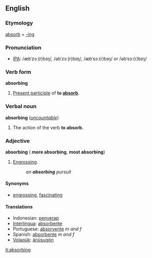 ==English==
===Etymology===
[[absorb]] + [[-ing]]

===Pronunciation===
*[[IPA]]: /æbˈzɔː(r)bɪŋ/, /əbˈzɔː(r)bɪŋ/, /æbˈsɔː(r)bɪŋ/ ''or'' /əbˈsɔː(r)bɪŋ/

===Verb form===
'''absorbing'''

#[[Present participle]] of '''to [[absorb]]'''.

===Verbal noun===
'''absorbing''' (''[[uncountable]]'')

#The action of the verb '''to absorb'''.

===Adjective===
'''absorbing''' ({{compar}} '''more absorbing''', {{superl}} '''most absorbing''')
#[[Engrossing]].
#:''an '''absorbing''' pursuit''

====Synonyms====
*[[engrossing]], [[fascinating]]

====Translations====
*Indonesian: [[serap|penyerap]]
*[[Interlingua]]: [[absorbente]]
*Portuguese: [[absorvente]] ''m and f''
*Spanish: [[absorbente]] ''m and f''
*[[Volapük]]: [[änüsugön]]

[[it:absorbing]]